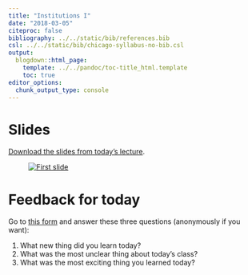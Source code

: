 ```yaml
---
title: "Institutions I"
date: "2018-03-05"
citeproc: false
bibliography: ../../static/bib/references.bib
csl: ../../static/bib/chicago-syllabus-no-bib.csl
output:
  blogdown::html_page:
    template: ../../pandoc/toc-title_html.template
    toc: true
editor_options: 
  chunk_output_type: console
---
```


# Slides

[Download the slides from today's lecture](/slides/MPA-612_2018-03-05.pdf).

<figure>
[![First slide](/images/slides/slides_2018-03-05.png)](/slides/MPA-612_2018-03-05.pdf)
</figure>


# Feedback for today

Go to [this form](https://goo.gl/forms/y8mRk7WVQfjRLtom2) and answer these three questions (anonymously if you want):

1. What new thing did you learn today?
2. What was the most unclear thing about today's class?
3. What was the most exciting thing you learned today?
